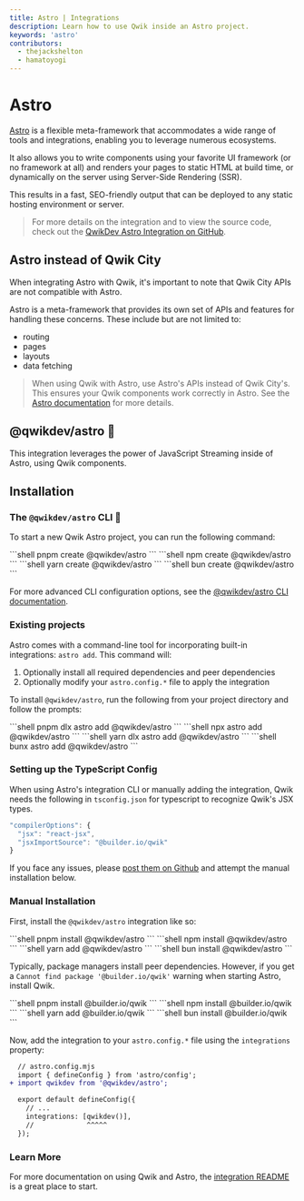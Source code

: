 ```yaml
---
title: Astro | Integrations
description: Learn how to use Qwik inside an Astro project.
keywords: 'astro'
contributors:
  - thejackshelton
  - hamatoyogi
---
```



# Astro

[Astro](https://astro.build/) is a flexible meta-framework that accommodates a wide range of tools and integrations, enabling you to leverage numerous ecosystems.

It also allows you to write components using your favorite UI framework (or no framework at all) and renders your pages to static HTML at build time, or dynamically on the server using Server-Side Rendering (SSR). 

This results in a fast, SEO-friendly output that can be deployed to any static hosting environment or server.

> For more details on the integration and to view the source code, check out the [QwikDev Astro Integration on GitHub](https://github.com/QwikDev/astro).

## Astro instead of Qwik City

When integrating Astro with Qwik, it's important to note that Qwik City APIs are not compatible with Astro. 

Astro is a meta-framework that provides its own set of APIs and features for handling these concerns. 
These include but are not limited to:
- routing 
- pages
- layouts
- data fetching

> When using Qwik with Astro, use Astro's APIs instead of Qwik City's. This ensures your Qwik components work correctly in Astro. See the [Astro documentation](https://docs.astro.build) for more details.

## @qwikdev/astro 💜

This integration leverages the power of JavaScript Streaming inside of Astro, using Qwik components.

## Installation

### The `@qwikdev/astro` CLI 🦾

To start a new Qwik Astro project, you can run the following command:

  <PackageManagerTabs>
  <span q:slot="pnpm">
  ```shell
  pnpm create @qwikdev/astro
  ```
  </span>
  <span q:slot="npm">
  ```shell
  npm create @qwikdev/astro
  ```
  </span>
  <span q:slot="yarn">
  ```shell
  yarn create @qwikdev/astro
  ```
  </span>
  <span q:slot="bun">
  ```shell
  bun create @qwikdev/astro
  ```
  </span>
  </PackageManagerTabs>

  For more advanced CLI configuration options, see the [@qwikdev/astro CLI documentation](https://github.com/QwikDev/astro/blob/main/libs/create-qwikdev-astro/README.md).


### Existing projects

Astro comes with a command-line tool for incorporating built-in integrations: `astro add`. This command will:

1. Optionally install all required dependencies and peer dependencies
2. Optionally modify your `astro.config.*` file to apply the integration

To install `@qwikdev/astro`, run the following from your project directory and follow the prompts:

<PackageManagerTabs>
<span q:slot="pnpm">
```shell
pnpm dlx astro add @qwikdev/astro
```
</span>
<span q:slot="npm">
```shell
npx astro add @qwikdev/astro
```
</span>
<span q:slot="yarn">
```shell
yarn dlx astro add @qwikdev/astro
```
</span>
<span q:slot="bun">
```shell
bunx astro add @qwikdev/astro
```
</span>
</PackageManagerTabs>

### Setting up the TypeScript Config

When using Astro's integration CLI or manually adding the integration, Qwik needs the following in `tsconfig.json` for typescript to recognize Qwik's JSX types.

```ts
"compilerOptions": {
  "jsx": "react-jsx",
  "jsxImportSource": "@builder.io/qwik"
}
```

If you face any issues, please [post them on Github](https://github.com/QwikDev/astro/issues) and attempt the manual installation below.

### Manual Installation

First, install the `@qwikdev/astro` integration like so:

<PackageManagerTabs>
<span q:slot="pnpm">
```shell
pnpm install @qwikdev/astro
```
</span>
<span q:slot="npm">
```shell
npm install @qwikdev/astro
```
</span>
<span q:slot="yarn">
```shell
yarn add @qwikdev/astro
```
</span>
<span q:slot="bun">
```shell
bun install @qwikdev/astro
```
</span>
</PackageManagerTabs>

Typically, package managers install peer dependencies. However, if you get a `Cannot find package '@builder.io/qwik'` warning when starting Astro, install Qwik.

<PackageManagerTabs>
<span q:slot="pnpm">
```shell
pnpm install @builder.io/qwik
```
</span>
<span q:slot="npm">
```shell
npm install @builder.io/qwik
```
</span>
<span q:slot="yarn">
```shell
yarn add @builder.io/qwik
```
</span>
<span q:slot="bun">
```shell
bun install @builder.io/qwik
```
</span>
</PackageManagerTabs>

Now, add the integration to your `astro.config.*` file using the `integrations` property:

```diff lang="js" "qwikdev()"
  // astro.config.mjs
  import { defineConfig } from 'astro/config';
+ import qwikdev from '@qwikdev/astro';

  export default defineConfig({
    // ...
    integrations: [qwikdev()],
    //             ^^^^^
  });
```

### Learn More

For more documentation on using Qwik and Astro, the [integration README](https://github.com/QwikDev/astro) is a great place to start.

